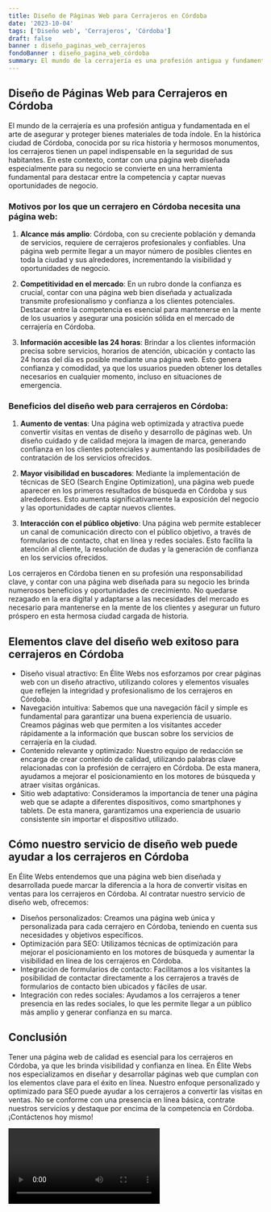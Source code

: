 ```yaml
---
title: Diseño de Páginas Web para Cerrajeros en Córdoba
date: '2023-10-04'
tags: ['Diseño web', 'Cerrajeros', 'Córdoba']
draft: false
banner : diseño_paginas_web_cerrajeros
fondoBanner : diseño_pagina_web_córdoba
summary: El mundo de la cerrajería es una profesión antigua y fundamentada en el arte de asegurar y proteger bienes materiales de toda índole. En la histórica ciudad de Córdoba, conocida por su rica historia y hermosos monumentos, los cerrajeros tienen un papel indispensable en la seguridad de sus habitantes. En este contexto, contar con una página web diseñada especialmente para su negocio se convierte en una herramienta fundamental para destacar entre la competencia y captar nuevas oportunidades de negocio.
---
```


## Diseño de Páginas Web para Cerrajeros en Córdoba

El mundo de la cerrajería es una profesión antigua y fundamentada en el arte de asegurar y proteger bienes materiales de toda índole. En la histórica ciudad de Córdoba, conocida por su rica historia y hermosos monumentos, los cerrajeros tienen un papel indispensable en la seguridad de sus habitantes. En este contexto, contar con una página web diseñada especialmente para su negocio se convierte en una herramienta fundamental para destacar entre la competencia y captar nuevas oportunidades de negocio.

### Motivos por los que un cerrajero en Córdoba necesita una página web:

1. **Alcance más amplio**: Córdoba, con su creciente población y demanda de servicios, requiere de cerrajeros profesionales y confiables. Una página web permite llegar a un mayor número de posibles clientes en toda la ciudad y sus alrededores, incrementando la visibilidad y oportunidades de negocio.

2. **Competitividad en el mercado**: En un rubro donde la confianza es crucial, contar con una página web bien diseñada y actualizada transmite profesionalismo y confianza a los clientes potenciales. Destacar entre la competencia es esencial para mantenerse en la mente de los usuarios y asegurar una posición sólida en el mercado de cerrajería en Córdoba.

3. **Información accesible las 24 horas**: Brindar a los clientes información precisa sobre servicios, horarios de atención, ubicación y contacto las 24 horas del día es posible mediante una página web. Esto genera confianza y comodidad, ya que los usuarios pueden obtener los detalles necesarios en cualquier momento, incluso en situaciones de emergencia.

### Beneficios del diseño web para cerrajeros en Córdoba:

1. **Aumento de ventas**: Una página web optimizada y atractiva puede convertir visitas en ventas de diseño y desarrollo de páginas web. Un diseño cuidado y de calidad mejora la imagen de marca, generando confianza en los clientes potenciales y aumentando las posibilidades de contratación de los servicios ofrecidos.

2. **Mayor visibilidad en buscadores**: Mediante la implementación de técnicas de SEO (Search Engine Optimization), una página web puede aparecer en los primeros resultados de búsqueda en Córdoba y sus alrededores. Esto aumenta significativamente la exposición del negocio y las oportunidades de captar nuevos clientes.

3. **Interacción con el público objetivo**: Una página web permite establecer un canal de comunicación directo con el público objetivo, a través de formularios de contacto, chat en línea y redes sociales. Esto facilita la atención al cliente, la resolución de dudas y la generación de confianza en los servicios ofrecidos.

Los cerrajeros en Córdoba tienen en su profesión una responsabilidad clave, y contar con una página web diseñada para su negocio les brinda numerosos beneficios y oportunidades de crecimiento. No quedarse rezagado en la era digital y adaptarse a las necesidades del mercado es necesario para mantenerse en la mente de los clientes y asegurar un futuro próspero en esta hermosa ciudad cargada de historia.

<GifSeo />

<Cta />

## Elementos clave del diseño web exitoso para cerrajeros en Córdoba

- Diseño visual atractivo: En Élite Webs nos esforzamos por crear páginas web con un diseño atractivo, utilizando colores y elementos visuales que reflejen la integridad y profesionalismo de los cerrajeros en Córdoba. 
- Navegación intuitiva: Sabemos que una navegación fácil y simple es fundamental para garantizar una buena experiencia de usuario. Creamos páginas web que permiten a los visitantes acceder rápidamente a la información que buscan sobre los servicios de cerrajería en la ciudad.
- Contenido relevante y optimizado: Nuestro equipo de redacción se encarga de crear contenido de calidad, utilizando palabras clave relacionadas con la profesión de cerrajero en Córdoba. De esta manera, ayudamos a mejorar el posicionamiento en los motores de búsqueda y atraer visitas orgánicas.
- Sitio web adaptativo: Consideramos la importancia de tener una página web que se adapte a diferentes dispositivos, como smartphones y tablets. De esta manera, garantizamos una experiencia de usuario consistente sin importar el dispositivo utilizado.

## Cómo nuestro servicio de diseño web puede ayudar a los cerrajeros en Córdoba

En Élite Webs entendemos que una página web bien diseñada y desarrollada puede marcar la diferencia a la hora de convertir visitas en ventas para los cerrajeros en Córdoba. Al contratar nuestro servicio de diseño web, ofrecemos:

- Diseños personalizados: Creamos una página web única y personalizada para cada cerrajero en Córdoba, teniendo en cuenta sus necesidades y objetivos específicos.
- Optimización para SEO: Utilizamos técnicas de optimización para mejorar el posicionamiento en los motores de búsqueda y aumentar la visibilidad en línea de los cerrajeros en Córdoba.
- Integración de formularios de contacto: Facilitamos a los visitantes la posibilidad de contactar directamente a los cerrajeros a través de formularios de contacto bien ubicados y fáciles de usar.
- Integración con redes sociales: Ayudamos a los cerrajeros a tener presencia en las redes sociales, lo que les permite llegar a un público más amplio y generar confianza en su marca.

## Conclusión

Tener una página web de calidad es esencial para los cerrajeros en Córdoba, ya que les brinda visibilidad y confianza en línea. En Élite Webs nos especializamos en diseñar y desarrollar páginas web que cumplan con los elementos clave para el éxito en línea. Nuestro enfoque personalizado y optimizado para SEO puede ayudar a los cerrajeros a convertir las visitas en ventas. No se conforme con una presencia en línea básica, contrate nuestros servicios y destaque por encima de la competencia en Córdoba. ¡Contáctenos hoy mismo!

<Video />

<CtaBot job='Cerrajeros' city='Córdoba'/>

<Gmaps query='Córdoba+españa+maps' />